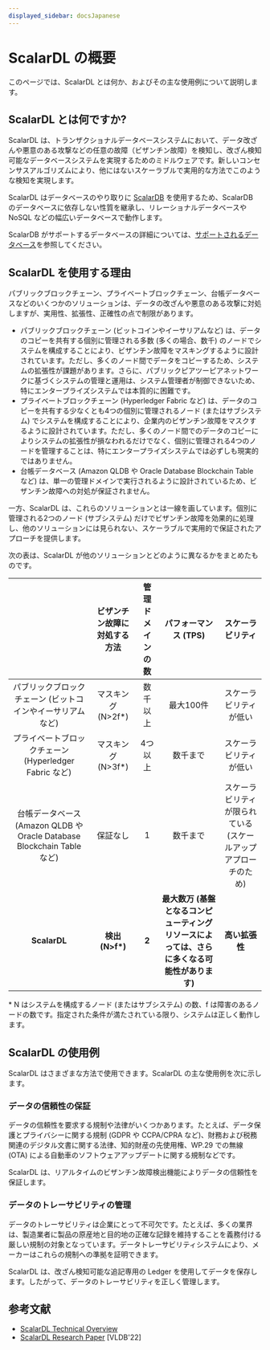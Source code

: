 ```yaml
---
displayed_sidebar: docsJapanese
---
```


# ScalarDL の概要


<TranslationBanner />

このページでは、ScalarDL とは何か、およびその主な使用例について説明します。

## ScalarDL とは何ですか?

ScalarDL は、トランザクショナルデータベースシステムにおいて、データ改ざんや悪意のある攻撃などの任意の故障（ビザンチン故障）を検知し、改ざん検知可能なデータベースシステムを実現するためのミドルウェアです。新しいコンセンサスアルゴリズムにより、他にはないスケーラブルで実用的な方法でこのような検知を実現します。

ScalarDL はデータベースのやり取りに [ScalarDB](https://scalardb.scalar-labs.com/docs/) を使用するため、ScalarDB のデータベースに依存しない性質を継承し、リレーショナルデータベースや NoSQL などの幅広いデータベースで動作します。

ScalarDB がサポートするデータベースの詳細については、[サポートされるデータベース](https://scalardb.scalar-labs.com/docs/latest/requirements#databases/)を参照してください。

## ScalarDL を使用する理由

パブリックブロックチェーン、プライベートブロックチェーン、台帳データベースなどのいくつかのソリューションは、データの改ざんや悪意のある攻撃に対処しますが、実用性、拡張性、正確性の点で制限があります。

- パブリックブロックチェーン (ビットコインやイーサリアムなど) は、データのコピーを共有する個別に管理される多数 (多くの場合、数千) のノードでシステムを構成することにより、ビザンチン故障をマスキングするように設計されています。ただし、多くのノード間でデータをコピーするため、システムの拡張性が課題があります。さらに、パブリックピアツーピアネットワークに基づくシステムの管理と運用は、システム管理者が制御できないため、特にエンタープライズシステムでは本質的に困難です。
- プライベートブロックチェーン (Hyperledger Fabric など) は、データのコピーを共有する少なくとも4つの個別に管理されるノード (またはサブシステム) でシステムを構成することにより、企業内のビザンチン故障をマスクするように設計されています。ただし、多くのノード間でのデータのコピーによりシステムの拡張性が損なわれるだけでなく、個別に管理される4つのノードを管理することは、特にエンタープライズシステムでは必ずしも現実的ではありません。
- 台帳データベース (Amazon QLDB や Oracle Database Blockchain Table など) は、単一の管理ドメインで実行されるように設計されているため、ビザンチン故障への対処が保証されません。

一方、ScalarDL は、これらのソリューションとは一線を画しています。個別に管理される2つのノード (サブシステム) だけでビザンチン故障を効果的に処理し、他のソリューションには見られない、スケーラブルで実用的で保証されたアプローチを提供します。

次の表は、ScalarDL が他のソリューションとどのように異なるかをまとめたものです。

|                                                                |              ビザンチン故障に対処する方法             | 管理ドメインの数 | パフォーマンス (TPS) | スケーラビリティ |
| :--: | :--: | :--: | :--: | :--: |
| パブリックブロックチェーン (ビットコインやイーサリアムなど) | マスキング (N>2f*) | 数千以上 | 最大100件 | スケーラビリティが低い |
| プライベートブロックチェーン (Hyperledger Fabric など) | マスキング (N>3f*) | 4つ以上 | 数千まで | スケーラビリティが低い |
| 台帳データベース (Amazon QLDB や Oracle Database Blockchain Table など) | 保証なし | 1 | 数千まで | スケーラビリティが限られている (スケールアップアプローチのため) |
| **ScalarDL** | **検出 (N>f\*)** | **2** | **最大数万 (基盤となるコンピューティングリソースによっては、さらに多くなる可能性があります)** | **高い拡張性**|

\* N はシステムを構成するノード (またはサブシステム) の数、f は障害のあるノードの数です。指定された条件が満たされている限り、システムは正しく動作します。

## ScalarDL の使用例

ScalarDL はさまざまな方法で使用できます。ScalarDL の主な使用例を次に示します。

### データの信頼性の保証

データの信頼性を要求する規制や法律がいくつかあります。たとえば、データ保護とプライバシーに関する規制 (GDPR や CCPA/CPRA など)、財務および税務関連のデジタル文書に関する法律、知的財産の先使用権、WP.29 での無線 (OTA) による自動車のソフトウェアアップデートに関する規制などです。

ScalarDL は、リアルタイムのビザンチン故障検出機能によりデータの信頼性を保証します。

### データのトレーサビリティの管理

データのトレーサビリティは企業にとって不可欠です。たとえば、多くの業界は、製造業者に製品の原産地と目的地の正確な記録を維持することを義務付ける厳しい規制の対象となっています。データトレーサビリティシステムにより、メーカーはこれらの規制への準拠を証明できます。

ScalarDL は、改ざん検知可能な追記専用の Ledger を使用してデータを保存します。したがって、データのトレーサビリティを正しく管理します。

## 参考文献

* [ScalarDL Technical Overview](https://speakerdeck.com/scalar/scalar-dl-technical-overview)
* [ScalarDL Research Paper](https://dl.acm.org/doi/abs/10.14778/3523210.3523212) [VLDB'22]
